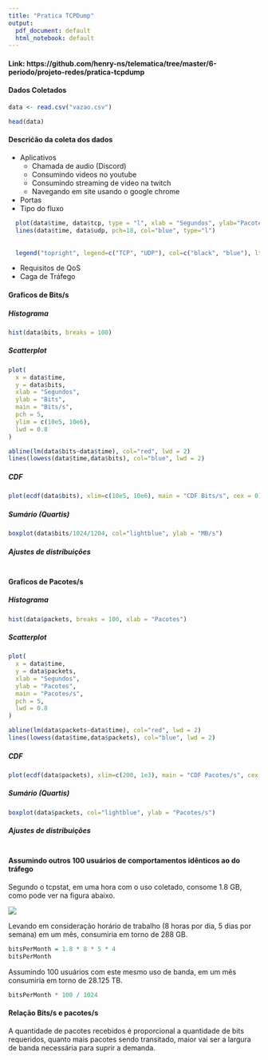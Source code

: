 ```yaml
---
title: "Pratica TCPDump"
output:
  pdf_document: default
  html_notebook: default
---
```

#### Link: https://github.com/henry-ns/telematica/tree/master/6-periodo/projeto-redes/pratica-tcpdump

#### **Dados Coletados**
```r
data <- read.csv("vazao.csv")

head(data)
```

#### **Descrićão da coleta dos dados**

- Aplicativos
  - Chamada de audio (Discord)
  - Consumindo videos no youtube
  - Consumindo streaming de video na twitch
  - Navegando em site usando o google chrome
- Portas
- Tipo do fluxo
```r
  plot(data$time, data$tcp, type = "l", xlab = "Segundos", ylab="Pacotes")
  lines(data$time, data$udp, pch=18, col="blue", type="l")
  
  
  legend("topright", legend=c("TCP", "UDP"), col=c("black", "blue"), lty=1:2)
```

- Requisitos de QoS
- Caga de Tráfego

#### **Graficos de Bits/s**

##### Histograma
```r
hist(data$bits, breaks = 100)
```

##### Scatterplot
```r
plot(
  x = data$time, 
  y = data$bits, 
  xlab = "Segundos", 
  ylab = "Bits", 
  main = "Bits/s", 
  pch = 5, 
  ylim = c(10e5, 10e6), 
  lwd = 0.8
)

abline(lm(data$bits~data$time), col="red", lwd = 2)
lines(lowess(data$time,data$bits), col="blue", lwd = 2)
```

##### CDF
```r
plot(ecdf(data$bits), xlim=c(10e5, 10e6), main = "CDF Bits/s", cex = 0)
```

##### Sumário (Quartis)
```r
boxplot(data$bits/1024/1204, col="lightblue", ylab = "MB/s")
```

##### Ajustes de distribuições
```r

```

#### **Graficos de Pacotes/s**

##### Histograma
```r
hist(data$packets, breaks = 100, xlab = "Pacotes")
```

##### Scatterplot
```r
plot(
  x = data$time, 
  y = data$packets, 
  xlab = "Segundos", 
  ylab = "Pacotes", 
  main = "Pacotes/s", 
  pch = 5, 
  lwd = 0.8
)

abline(lm(data$packets~data$time), col="red", lwd = 2)
lines(lowess(data$time,data$packets), col="blue", lwd = 2)
```

##### CDF
```r
plot(ecdf(data$packets), xlim=c(200, 1e3), main = "CDF Pacotes/s", cex = 0)
```

##### Sumário (Quartis)
```r
boxplot(data$packets, col="lightblue", ylab = "Pacotes/s")
```

##### Ajustes de distribuições
```r

```

#### **Assumindo outros 100 usuários de comportamentos idênticos ao do tráfego**

Segundo o tcpstat, em uma hora com o uso coletado, consome 1.8 GB, como pode ver na figura abaixo.

![](./bits.png)

Levando em consideração horário de trabalho (8 horas por dia, 5 dias por semana) em um mês, consumiria em torno de 288 GB.
```r
bitsPerMonth = 1.8 * 8 * 5 * 4
bitsPerMonth
```

Assumindo 100 usuários com este mesmo uso de banda, em um mês consumiria em torno de 28.125 TB.
```r
bitsPerMonth * 100 / 1024
```


#### **Relação Bits/s e pacotes/s**

A quantidade de pacotes recebidos é proporcional a quantidade de bits requeridos, quanto mais pacotes sendo transitado, maior vai ser a largura de banda necessária para suprir a demanda.
